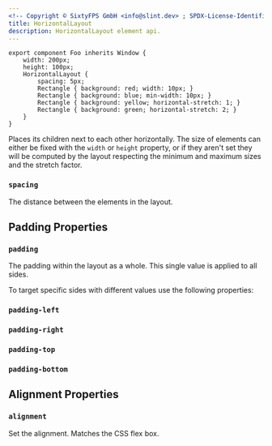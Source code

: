 ```yaml
---
<!-- Copyright © SixtyFPS GmbH <info@slint.dev> ; SPDX-License-Identifier: MIT -->
title: HorizontalLayout
description: HorizontalLayout element api.
---
```


```slint
export component Foo inherits Window {
    width: 200px;
    height: 100px;
    HorizontalLayout {
        spacing: 5px;
        Rectangle { background: red; width: 10px; }
        Rectangle { background: blue; min-width: 10px; }
        Rectangle { background: yellow; horizontal-stretch: 1; }
        Rectangle { background: green; horizontal-stretch: 2; }
    }
}
```

Places its children next to each other horizontally.
The size of elements can either be fixed with the `width` or `height` property, or if they aren't set
they will be computed by the layout respecting the minimum and maximum sizes and the stretch factor.

### `spacing`
<SlintProperty propName="spacing" typeName="length">
The distance between the elements in the layout.
</SlintProperty>

## Padding Properties
### `padding`
<SlintProperty propName="padding" typeName="length">
The padding within the layout as a whole. This single value is applied to all sides.
</SlintProperty>

To target specific sides with different values use the following properties:
### `padding-left`
<SlintProperty propName="padding-left" typeName="length"/>

### `padding-right`
<SlintProperty propName="padding-right" typeName="length"/>

### `padding-top`
<SlintProperty propName="padding-top" typeName="length"/>

### `padding-bottom`
<SlintProperty propName="padding-bottom" typeName="length"/>

## Alignment Properties
### `alignment`
<SlintProperty propName="alignment" typeName="enum" enumName="LayoutAlignment">
Set the alignment. Matches the CSS flex box.
</SlintProperty>
